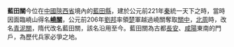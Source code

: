 {{Primarysources|time=2015-12-14T03:10:07+00:00}}

'''藍田關'''今位在[[中國|中國]][[陝西省|陝西省]]境內的[[藍田縣|藍田縣]]，建於公元前221年[[秦|秦]]統一天下之時，當時因面臨嶢山得名'''[[嶢關|嶢關]]'''，公元前206年[[劉邦|劉邦]]率領[[楚|楚]]軍越過嶢關奪取[[關中|關中]]，[[北周|北周]]時，改名[[青泥關|青泥關]]，隋代改名藍田關，該名沿用至今。藍田關為古都[[長安|長安]]、[[咸陽|咸陽]]東南的門戶，為歷代兵家必爭之地。